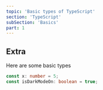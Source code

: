 ```yaml
---
topic: 'Basic types of TypeScript'
section: 'TypeScript'
subSection: 'Basics'
part: 1
---
```


## Extra

Here are some basic types

```typescript
const x: number = 5;
const isDarkModeOn: boolean = true;
```
